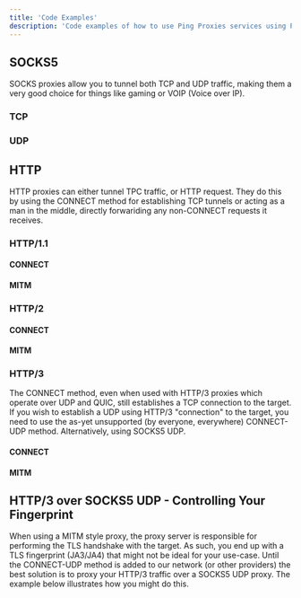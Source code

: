 ```yaml
---
title: 'Code Examples'
description: 'Code examples of how to use Ping Proxies services using Python'
---
```


## SOCKS5
SOCKS proxies allow you to tunnel both TCP and UDP traffic, making them a very good choice for things like gaming or VOIP (Voice over IP).

### TCP
### UDP


## HTTP
HTTP proxies can either tunnel TPC traffic, or HTTP request. They do this by using the CONNECT method for  establishing TCP tunnels or acting as a man in the middle, directly forwariding any non-CONNECT requests it receives.

### HTTP/1.1
#### CONNECT
#### MITM

### HTTP/2
#### CONNECT
#### MITM

### HTTP/3
The CONNECT method, even when used with HTTP/3 proxies which operate over UDP and QUIC, still establishes a TCP connection to the target. If you wish to establish a UDP using HTTP/3 "connection" to the target, you need to use the as-yet unsupported (by everyone, everywhere) CONNECT-UDP method. Alternatively, using SOCKS5 UDP.

#### CONNECT
#### MITM

## HTTP/3 over SOCKS5 UDP - Controlling Your Fingerprint
When using a MITM style proxy, the proxy server is responsible for performing the TLS handshake with the target. As such, you end up with a TLS fingerprint (JA3/JA4) that might not be ideal for your use-case. Until the CONNECT-UDP method is added to our network (or other  providers) the best solution is to proxy your HTTP/3 traffic over a SOCKS5 UDP proxy. The example below illustrates how you might do this.




